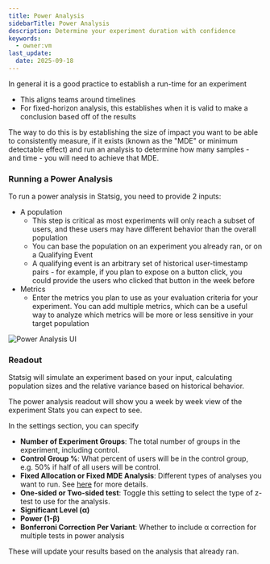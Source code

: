 ```yaml
---
title: Power Analysis
sidebarTitle: Power Analysis
description: Determine your experiment duration with confidence
keywords:
  - owner:vm
last_update:
  date: 2025-09-18
---
```


In general it is a good practice to establish a run-time for an experiment

- This aligns teams around timelines
- For fixed-horizon analysis, this establishes when it is valid to make a conclusion based off of the results

The way to do this is by establishing the size of impact you want to be able to consistently measure, if it exists (known as the "MDE" or minimum detectable effect) and run an analysis to determine how many samples - and time - you will need to achieve that MDE.

### Running a Power Analysis

To run a power analysis in Statsig, you need to provide 2 inputs:

- A population
  - This step is critical as most experiments will only reach a subset of users, and these users may have different behavior than the overall population
  - You can base the population on an experiment you already ran, or on a Qualifying Event
  - A qualifying event is an arbitrary set of historical user-timestamp pairs - for example, if you plan to expose on a button click, you could provide the
    users who clicked that button in the week before
- Metrics
  - Enter the metrics you plan to use as your evaluation criteria for your experiment. You can add multiple metrics, which can be a useful way to analyze
    which metrics will be more or less sensitive in your target population

![Power Analysis UI](https://github.com/statsig-io/docs/assets/102695539/563ee87d-e16a-4649-b50a-628e32acca34)

### Readout

Statsig will simulate an experiment based on your input, calculating population sizes and the relative variance based on historical behavior.

The power analysis readout will show you a week by week view of the experiment Stats you can expect to see.

In the settings section, you can specify

- **Number of Experiment Groups**: The total number of groups in the experiment, including control.
- **Control Group %**: What percent of users will be in the control group, e.g. 50% if half of all users will be control.
- **Fixed Allocation or Fixed MDE Analysis**: Different types of analyses you want to run. See [here](https://docs.statsig.com/experiments-plus/power-analysis/#analysis-types) for more details.
- **One-sided or Two-sided test**: Toggle this setting to select the type of z-test to use for the analysis.
- **Significant Level (α)**
- **Power (1-β)**
- **Bonferroni Correction Per Variant**: Whether to include α correction for multiple tests in power analysis

These will update your results based on the analysis that already ran.
